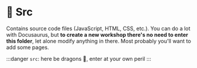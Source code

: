 # 🛑 Src

Contains source code files (JavaScript, HTML, CSS, etc.). You can do a lot with Docusaurus, but __to create a new workshop there's no need to enter this folder__, let alone modify anything in there. Most probably you'll want to add some pages.

:::danger
`src`: here be dragons 🐉, enter at your own peril
:::
